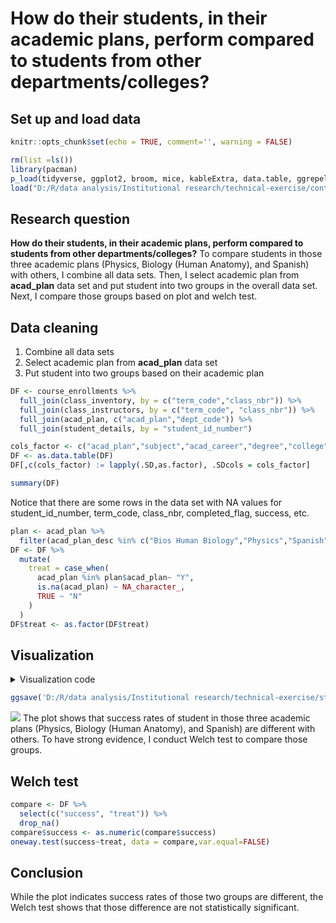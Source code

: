 # How do their students, in their academic plans, perform compared to students from other departments/colleges?

## Set up and load data

```r
knitr::opts_chunk$set(echo = TRUE, comment='', warning = FALSE)
```

```r
rm(list =ls())
library(pacman)
p_load(tidyverse, ggplot2, broom, mice, kableExtra, data.table, ggrepel)
load("D:/R/data analysis/Institutional research/technical-exercise/content/docs/questions/data_230214_1659.Rdata")
```

## Research question
**How do their students, in their academic plans, perform compared to students from other departments/colleges?**
To compare students in those three academic plans (Physics, Biology (Human Anatomy), and Spanish) with others, I combine all data sets.
Then, I select academic plan from **acad_plan** data set and put student into two groups in the overall data set. 
Next, I compare those groups based on plot and welch test.


## Data cleaning
1. Combine all data sets
2. Select academic plan from **acad_plan** data set
3. Put student into two groups based on their academic plan
```r
DF <- course_enrollments %>% 
  full_join(class_inventory, by = c("term_code","class_nbr")) %>%
  full_join(class_instructors, by = c("term_code", "class_nbr")) %>%
  full_join(acad_plan, c("acad_plan","dept_code")) %>%
  full_join(student_details, by = "student_id_number")
```

```r
cols_factor <- c("acad_plan","subject","acad_career","degree","college","eff_status")
DF <- as.data.table(DF)
DF[,c(cols_factor) := lapply(.SD,as.factor), .SDcols = cols_factor]
```

```r
summary(DF)
```
Notice that there are some rows in the data set with NA values for student_id_number, term_code, class_nbr, completed_flag, success, etc.

```r
plan <- acad_plan %>% 
  filter(acad_plan_desc %in% c("Bios Human Biology","Physics","Spanish")) 
DF <- DF %>%
  mutate(
    treat = case_when(
      acad_plan %in% plan$acad_plan~ "Y",
      is.na(acad_plan) ~ NA_character_,
      TRUE ~ "N"
    )
  )
DF$treat <- as.factor(DF$treat)
```

## Visualization

<details><summary>Visualization code</summary>
```r
p3 <- DF %>%
  select(c("treat","success")) %>%
  group_by(treat) %>%
  count(success) %>%
  mutate(percent = round(n/sum(n),3)) %>%
  filter(success == "Y") %>%
  ggplot(aes(x = treat, y = percent, fill = treat)) +
  geom_bar(width = 0.5, position = position_dodge(0.5), stat = "identity") +
  geom_text(aes(label = percent), size = 6, vjust = -.8) +
  scale_fill_manual(values = c("#56B4E9", "#E69F00")) +
  scale_x_discrete(
    limits =c("Y","N"),
    labels = c("Physics, Biology, and Spanish", "Others")) +
  labs(
    y = "Success rate",
    x = "Department",
    title = "Do students in Physics, Biology, and Spanish has higher success rate?"
  ) +
  theme_classic() +
  theme(
        legend.position = "none",
        axis.title.y = element_text(face = "bold", vjust = 0.9, size = 16),
        axis.title.x = element_text(face = "bold", vjust = 0.9, size = 16),
        axis.text = element_text(colour = "black", size = 14),
        plot.title = element_text(face = "bold", size = 20)
  ) 
```
</details>

```r
ggsave('D:/R/data analysis/Institutional research/technical-exercise/static/images/p3.png', width = 12, height = 8, plot = p3)
```

![](/images/p3.png)
The plot shows that success rates of student in those three academic plans (Physics, Biology (Human Anatomy), and Spanish) are different with others. To have strong evidence, I conduct Welch test to compare those groups.

## Welch test

```r
compare <- DF %>%
  select(c("success", "treat")) %>%
  drop_na()
compare$success <- as.numeric(compare$success)
oneway.test(success~treat, data = compare,var.equal=FALSE)
```

## Conclusion
While the plot indicates success rates of those two groups are different, the Welch test shows that those difference are not statistically significant.


